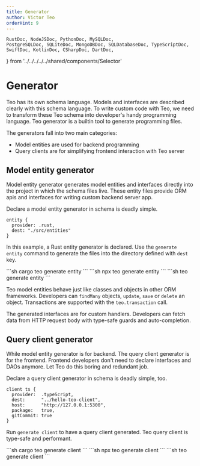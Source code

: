 ```yaml
---
title: Generator
author: Victor Teo
orderHint: 9
---
```


    RustDoc, NodeJSDoc, PythonDoc, MySQLDoc,
    PostgreSQLDoc, SQLiteDoc, MongoDBDoc, SQLDatabaseDoc, TypeScriptDoc,
    SwiftDoc, KotlinDoc, CSharpDoc, DartDoc,
} from '../../../../../shared/components/Selector'

# Generator

Teo has its own schema language. Models and interfaces are described clearly 
with this schema language. To write custom code with Teo, we need to transform
these Teo schema into developer's handy programming language. Teo generator
is a builtin tool to generate programming files.

The generators fall into two main categories:
* Model entities are used for backend programming
* Query clients are for simplifying frontend interaction with Teo server

## Model entity generator

Model entity generator generates model entities and interfaces directly into 
the project in which the schema files live. These entity files provide ORM apis
and interfaces for writing custom backend server app.

Declare a model entity generator in schema is deadly simple.

```teo showLineNumbers
entity {
  provider: .rust,
  dest: "./src/entities"
}
```

In this example, a Rust entity generator is declared. Use the `generate entity`
command to generate the files into the directory defined with `dest` key.

<RustDoc>
```sh
cargo teo generate entity
```
</RustDoc>
<NodeJSDoc>
```sh
npx teo generate entity
```
</NodeJSDoc>
<PythonDoc>
```sh
teo generate entity
```
</PythonDoc>

Teo model entities behave just like classes and objects in other ORM 
frameworks. Developers can `findMany` objects, `update`, `save` or `delete` an 
object. Transactions are supported with the `teo.transaction` call.

The generated interfaces are for custom handlers. Developers can fetch data 
from HTTP request body with type-safe guards and auto-completion.

## Query client generator

While model entity generator is for backend. The query client generator is for
the frontend. Frontend developers don't need to declare interfaces and DAOs 
anymore. Let Teo do this boring and redundant job.

Declare a query client generator in schema is deadly simple, too.

```teo showLineNumbers
client ts {
  provider:  .typeScript,
  dest:      "../hello-teo-client",
  host:      "http://127.0.0.1:5300",
  package:   true,
  gitCommit: true
}
```

Run `generate client` to have a query client generated. Teo query client is
type-safe and performant.

<RustDoc>
```sh
cargo teo generate client
```
</RustDoc>
<NodeJSDoc>
```sh
npx teo generate client
```
</NodeJSDoc>
<PythonDoc>
```sh
teo generate client
```
</PythonDoc>

<PrevNext />

